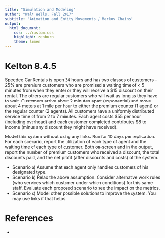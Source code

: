 ```yaml
---
title: "Simulation and Modeling"
author: "Walt Wells, Fall 2017"
subtitle: "Animation and Entity Movements / Markov Chains"
output:
  html_document:
    css: ../custom.css
    highlight: zenburn
    theme: lumen
---
```


# Kelton 8.4.5

Speedee Car Rentals is open 24 hours and has two classes of customers - 25% are premium customers who are promised a waiting time of < 5 minutes from when they enter or they will receive a \$15 discount on their rental.   The others are regular customers who will wait as long as they have to wait.   Customers arrive about 2 minutes apart (exponential) and move about 4 meters at 1 mile per hour to either the premium counter (1 agent) or the regular counter (2 agents).   All customers have a uniformly distributed service time of from 2 to 7 minutes.   Each agent costs \$55 per hour (including overhead) and each customer completed contributes \$8 to income (minus any discount they might have received).  

Model this system without using any links.   Run for 10 days per replication.   For each scenario, report the utilization of each type of agent and the waiting time of each type of customer.   Both on-screen and in the output, report the number of premium customers who received a discount, the total discounts paid, and the net profit (after discounts and costs) of the system.

* Scenario a)  Assume that each agent only handles customers of his designated type. 
* Scenario b) Relax the above assumption.   Consider alternative work rules (who services which customer under which conditions) for this same staff.   Evaluate each proposed scenario to see the impact on the metrics.
* Scenario c)  Model other possible solutions to improve the system.  You may use links if that helps. 

# References

* 
